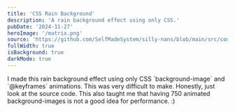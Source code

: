 ```yaml
---
title: 'CSS Rain Background'
description: 'A rain background effect using only CSS.'
pubDate: '2024-11-27'
heroImage: '/matrix.png'
source: 'https://github.com/SelfMadeSystem/silly-nans/blob/main/src/content/collection/css-rain-generator.ts'
fullWidth: true
isBackground: true
darkMode: true
---
```



<div class="mx-auto w-fit max-w-lg rounded-xl p-4 pl-8 text-white backdrop-blur-sm">
  I made this rain background effect using only CSS `background-image` and `@keyframes` animations.
  This was very difficult to make. Honestly, just look at the source code. This also taught me that
  having 750 animated background-images is not a good idea for performance. :)
</div>

<div class="absolute inset-0 -z-10 rain-bg bg-black">
</div>

<style>
  {generate(12)}
</style>
